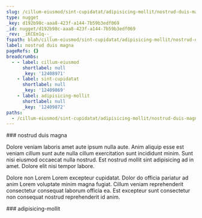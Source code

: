 ```yaml
---
slug: /cillum-eiusmod/sint-cupidatat/adipisicing-mollit/nostrud-duis-magna
type: nugget
_key: d192b98c-aaa8-423f-a144-7b59b3edf069
_id: nugget/d192b98c-aaa8-423f-a144-7b59b3edf069
_rev: _iKCEm1q--_
fspath: blah/cillum-eiusmod/sint-cupidatat/adipisicing-mollit/nostrud-duis-magna.md
label: nostrud duis magna
pageRefs: {}
breadcrumbs:
  - - label: cillum-eiusmod
      shortlabel: null
      _key: '12408971'
    - label: sint-cupidatat
      shortlabel: null
      _key: '12409869'
    - label: adipisicing-mollit
      shortlabel: null
      _key: '12409872'
paths:
  - /cillum-eiusmod/sint-cupidatat/adipisicing-mollit/nostrud-duis-magna
---
```


<NuggetArea>
<Nugget slug="/cillum-eiusmod/sint-cupidatat/adipisicing-mollit/nostrud-duis-magna" type="nugget" _key="d192b98c-aaa8-423f-a144-7b59b3edf069" _id="nugget/d192b98c-aaa8-423f-a144-7b59b3edf069" _rev="_iKCEm1q--_" fspath="blah/cillum-eiusmod/sint-cupidatat/adipisicing-mollit/nostrud-duis-magna.md" label="nostrud duis magna" paths="/cillum-eiusmod/sint-cupidatat/adipisicing-mollit/nostrud-duis-magna">
<NuggetBody>
### nostrud duis magna

Dolore veniam laboris amet aute ipsum nulla aute. Anim aliquip esse est veniam cillum sunt aute nulla cillum exercitation sunt incididunt minim. Sunt nisi eiusmod occaecat nulla nostrud. Est nostrud mollit sint adipisicing ad in amet. Dolore elit nisi tempor labore.

Dolore non Lorem Lorem excepteur cupidatat. Dolor do officia pariatur ad anim Lorem voluptate minim magna fugiat. Cillum veniam reprehenderit consectetur consequat laborum officia ea. Est excepteur sunt consectetur non consequat nostrud reprehenderit id anim.

</NuggetBody>
<Breadcrumbs>
<Crumbs>
<Crumb _key="12408971" label="cillum-eiusmod" /><Crumb _key="12409869" label="sint-cupidatat" /><Crumb _key="12409872" label="adipisicing-mollit" />
</Crumbs>
</Breadcrumbs>
</Nugget>

<NuggetsInbound>
</NuggetsInbound>
<NuggetsOutbound>
</NuggetsOutbound>
</NuggetArea>
<PassagesInbound>
<Passage direction="inbound" type="passage" _key="12409872" _id="passage/12409872" _rev="_iKCEm1q---" label="adipisicing-mollit" passage="adipisicing-mollit" fspath="blah/cillum-eiusmod/sint-cupidatat/adipisicing-mollit" paths="/cillum-eiusmod/sint-cupidatat/adipisicing-mollit" slug="/cillum-eiusmod/sint-cupidatat/adipisicing-mollit">
<NuggetBody>
### adipisicing-mollit

</NuggetBody>
<Breadcrumbs>
<Crumbs>
<Crumb _key="12408971" label="cillum-eiusmod" /><Crumb _key="12409869" label="sint-cupidatat" />
</Crumbs>
</Breadcrumbs>
</Passage>

</PassagesInbound>
<PassagesOutbound>
</PassagesOutbound>